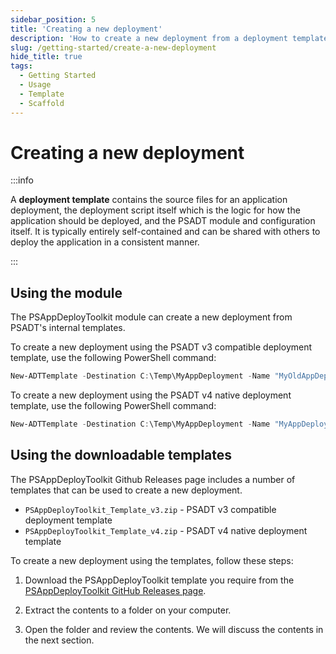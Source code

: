 ```yaml
---
sidebar_position: 5
title: 'Creating a new deployment'
description: 'How to create a new deployment from a deployment template.'
slug: /getting-started/create-a-new-deployment
hide_title: true
tags:
  - Getting Started
  - Usage
  - Template
  - Scaffold
---
```


# Creating a new deployment

:::info

A **deployment template** contains the source files for an application deployment, the deployment script itself which is the logic for how the application should be deployed, and the PSADT module and configuration itself. It is typically entirely self-contained and can be shared with others to deploy the application in a consistent manner.

:::

## Using the module

The PSAppDeployToolkit module can create a new deployment from PSADT's internal templates.

To create a new deployment using the PSADT v3 compatible deployment template, use the following PowerShell command:

```powershell
New-ADTTemplate -Destination C:\Temp\MyAppDeployment -Name "MyOldAppDeployment" -Version 3
```

To create a new deployment using the PSADT v4 native deployment template, use the following PowerShell command:

```powershell
New-ADTTemplate -Destination C:\Temp\MyAppDeployment -Name "MyAppDeployment"
```

## Using the downloadable templates

The PSAppDeployToolkit Github Releases page includes a number of templates that can be used to create a new deployment.

- `PSAppDeployToolkit_Template_v3.zip` - PSADT v3 compatible deployment template
- `PSAppDeployToolkit_Template_v4.zip` - PSADT v4 native deployment template


To create a new deployment using the templates, follow these steps:

1. Download the PSAppDeployToolkit template you require from the [PSAppDeployToolkit GitHub Releases page](https://github.com/PSAppDeployToolkit/PSAppDeployToolkit/releases/latest).

2. Extract the contents to a folder on your computer.

3. Open the folder and review the contents. We will discuss the contents in the next section.
